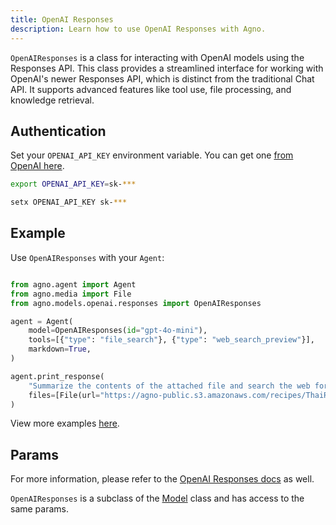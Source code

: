 ```yaml
---
title: OpenAI Responses
description: Learn how to use OpenAI Responses with Agno.
---
```


`OpenAIResponses` is a class for interacting with OpenAI models using the Responses API. This class provides a streamlined interface for working with OpenAI's newer Responses API, which is distinct from the traditional Chat API. It supports advanced features like tool use, file processing, and knowledge retrieval.

## Authentication

Set your `OPENAI_API_KEY` environment variable. You can get one [from OpenAI here](https://platform.openai.com/account/api-keys).

<CodeGroup>

```bash Mac
export OPENAI_API_KEY=sk-***
```

```bash Windows
setx OPENAI_API_KEY sk-***
```

</CodeGroup>

## Example

Use `OpenAIResponses` with your `Agent`:

<CodeGroup>

```python agent.py

from agno.agent import Agent
from agno.media import File
from agno.models.openai.responses import OpenAIResponses

agent = Agent(
    model=OpenAIResponses(id="gpt-4o-mini"),
    tools=[{"type": "file_search"}, {"type": "web_search_preview"}],
    markdown=True,
)

agent.print_response(
    "Summarize the contents of the attached file and search the web for more information.",
    files=[File(url="https://agno-public.s3.amazonaws.com/recipes/ThaiRecipes.pdf")],
)

```

</CodeGroup>

<Note> View more examples [here](/examples/models/openai/responses/basic). </Note>

## Params

For more information, please refer to the [OpenAI Responses docs](https://platform.openai.com/docs/api-reference/responses) as well.

<Snippet file="model-openai-responses-params.mdx" />

`OpenAIResponses` is a subclass of the [Model](/reference/models/model) class and has access to the same params.
